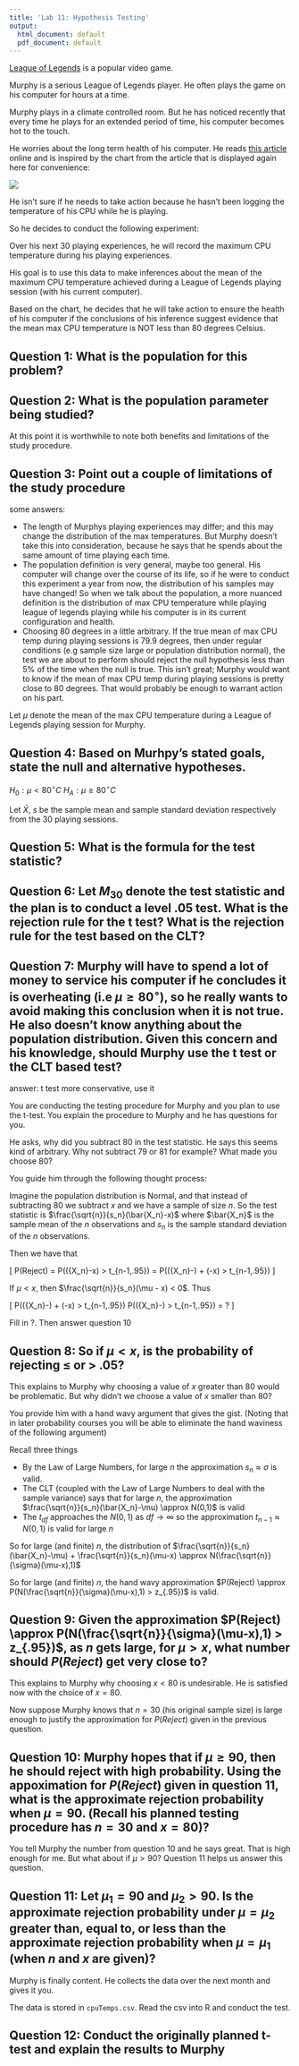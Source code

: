 ```yaml
---
title: 'Lab 11: Hypothesis Testing'
output: 
  html_document: default
  pdf_document: default
---
```


[League of Legends](https://en.wikipedia.org/wiki/League_of_Legends) is a popular video game.

Murphy is a serious League of Legends player. He often plays the game on his computer for hours at a time. 

Murphy plays in a climate controlled room. But he has noticed recently that every time he plays for an extended period of time, his computer becomes hot to the touch.

He worries about the long term health of his computer. He reads [this article](https://www.pcgamer.com/cpu-temperature-overheat/) online and is inspired by the chart from the article that is displayed again here for convenience:

![](pcGamercpuHeatChart.png)

He isn't sure if he needs to take action because he hasn't been logging the temperature of his CPU while he is playing.

So he decides to conduct the following experiment:

Over his next 30 playing experiences, he will record the maximum CPU temperature during his playing experiences.

His goal is to use this data to make inferences about the mean of the maximum CPU temperature achieved during a League of Legends playing session (with his current computer).


Based on the chart, he decides that he will take action to ensure the health of his computer if the conclusions of his inference suggest evidence that the mean max CPU temperature is NOT less than 80 degrees Celsius.


## Question 1: What is the population for this problem?

## Question 2: What is the population parameter being studied?

At this point it is worthwhile to note both benefits and limitations of the study procedure. 

## Question 3: Point out a couple of limitations of the study procedure
some answers:

* The length of Murphys playing experiences may differ; and this may change the distribution of the max temperatures. But Murphy doesn't take this into consideration, because he says that he spends about the same amount of time playing each time.
* The population definition is very general, maybe too general. His computer will change over the course of its life, so if he were to conduct this experiment a year from now, the distribution of his samples may have changed! So when we talk about the population, a more nuanced definition is the distribution of max CPU temperature while playing league of legends playing while his computer is in its current configuration and health.
* Choosing 80 degrees in a little arbitrary. If the true mean of max CPU temp during playing sessions is 79.9 degrees, then under regular conditions (e.g sample size large or population distribution normal), the test we are about to perform should reject the null hypothesis less than 5% of the time when the null is true. This isn't great; Murphy would want to know if the mean of max CPU temp during playing sessions is pretty close to 80 degrees. That would probably be enough to warrant action on his part.


Let $\mu$ denote the mean of the max CPU temperature during a League of Legends playing session for Murphy.

## Question 4: Based on Murhpy's stated goals, state the null and alternative hypotheses.
$H_0: \mu < 80^{\circ} C$
$H_A: \mu \geq 80^{\circ} C$

Let $\bar{X}$, $s$ be the sample mean and sample standard deviation respectively from the 30 playing sessions.

## Question 5: What is the formula for the test statistic?

## Question 6: Let $M_{30}$ denote the test statistic and the plan is to conduct a level $.05$ test. What is the rejection rule for the t test? What is the rejection rule for the test based on the CLT?

## Question 7: Murphy will have to spend a lot of money to service his computer if he concludes it is overheating (i.e $\mu \geq 80^{\circ}$), so he really wants to avoid making this conclusion when it is not true. He also doesn't know anything about the population distribution. Given this concern and his knowledge, should Murphy use the t test or the CLT based test?
answer: t test more conservative, use it

You are conducting the testing procedure for Murphy and you plan to use the t-test. You explain the procedure to Murphy and he has questions for you.


He asks, why did you subtract $80$ in the test statistic. He says this seems kind of arbitrary. Why not subtract $79$ or $81$ for example? What made you choose $80$?

You guide him through the following thought process:

Imagine the population distribution is Normal, and that instead of subtracting $80$ we subtract $x$ and we have a sample of size $n$. So the test statistic is $\frac{\sqrt{n}}{s_n}(\bar{X_n}-x)$ where $\bar{X_n}$ is the sample mean of the $n$ observations and $s_n$ is the sample standard deviation of the $n$ observations. 

Then we have that

\[
P(Reject) = P(\frac{\sqrt{n}}{s_n}(\bar{X_n}-x) > t_{n-1,.95}) = P(\frac{\sqrt{n}}{s_n}(\bar{X_n}-\mu) + \frac{\sqrt{n}}{s_n}(\mu-x) > t_{n-1,.95})
\]

If $\mu < x$, then $\frac{\sqrt{n}}{s_n}(\mu - x) < 0$. Thus

\[
P(\frac{\sqrt{n}}{s_n}(\bar{X_n}-\mu) + \frac{\sqrt{n}}{s_n}(\mu-x) > t_{n-1,.95}) \leq P(\frac{\sqrt{n}}{s_n}(\bar{X_n}-\mu) > t_{n-1,.95}) = ?
\]

Fill in ?. Then answer question $10$

## Question 8: So if $\mu < x$, is the probability of rejecting $\leq$ or $>$ $.05$?

This explains to Murphy why choosing a value of $x$ greater than $80$ would be problematic. But why didn't we choose a value of $x$ smaller than $80$?

You provide him with a hand wavy argument that gives the gist. (Noting that in later probability courses you will be able to eliminate the hand waviness of the following argument)

Recall three things 
<ul>
  <li>By the Law of Large Numbers, for large $n$ the approximation $s_n \approx \sigma$ is valid. </li>
  <li>The CLT (coupled with the Law of Large Numbers to deal with the sample variance) says that for large $n$, the approximation $\frac{\sqrt{n}}{s_n}(\bar{X_n}-\mu) \approx N(0,1)$ is valid</li>
  <li>The $t_{df}$ approaches the $N(0,1)$ as $df \to \infty$ so the approximation $t_{n-1} \approx N(0,1)$ is valid for large $n$</li>
</ul>

So for large (and finite) $n$, the distribution of $\frac{\sqrt{n}}{s_n}(\bar{X_n}-\mu) + \frac{\sqrt{n}}{s_n}(\mu-x) \approx N(\frac{\sqrt{n}}{\sigma}(\mu-x),1)$

So for large (and finite) $n$, the hand wavy approximation $P(Reject) \approx P(N(\frac{\sqrt{n}}{\sigma}(\mu-x),1) > z_{.95})$ is valid.

## Question 9: Given the approximation $P(Reject) \approx P(N(\frac{\sqrt{n}}{\sigma}(\mu-x),1) > z_{.95})$, as $n$ gets large, for $\mu > x$, what number should $P(Reject)$ get very close to?

This explains to Murphy why choosing $x < 80$ is undesirable. He is satisfied now with the choice of $x = 80$.

Now suppose Murphy knows that $n = 30$ (his original sample size) is large enough to justify the approximation for $P(Reject)$ given in the previous question.

## Question 10: Murphy hopes that if $\mu \geq 90$, then he should reject with high probability. Using the appoximation for $P(Reject)$ given in question 11, what is the approximate rejection probability when $\mu = 90$. (Recall his planned testing procedure has $n=30$ and $x = 80$)?

You tell Murphy the number from question $10$ and he says great. That is high enough for me. But what about if $\mu > 90$? Question 11 helps us answer this question.

## Question 11: Let $\mu_1 = 90$ and $\mu_2 > 90$. Is the approximate rejection probability under $\mu = \mu_2$ greater than, equal to, or less than the approximate rejection probability when $\mu = \mu_1$ (when $n$ and $x$ are given)?

Murphy is finally content. He collects the data over the next month and gives it you.

The data is stored in `cpuTemps.csv`. Read the csv into R and conduct the test.

## Question 12: Conduct the originally planned t-test and explain the results to Murphy
